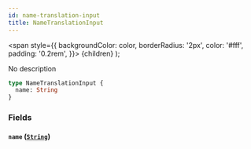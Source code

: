 ```yaml
---
id: name-translation-input
title: NameTranslationInput
---
```


<span
style={{
      backgroundColor: color,
      borderRadius: '2px',
      color: '#fff',
      padding: '0.2rem',
    }}>
{children}
</span>
);

No description

```graphql
type NameTranslationInput {
  name: String
}
```

### Fields

#### `name` ([`String`](/api-reference/scalars/string.mdx))

